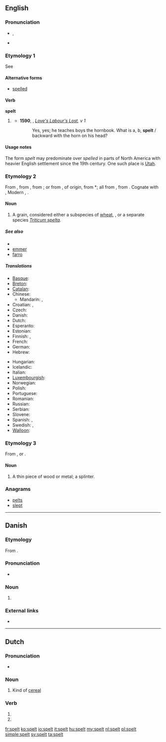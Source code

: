 ==English==

===Pronunciation===
* {{IPA|/ˈspɛlt/}}, {{X-SAMPA|/"spElt/}}
* {{rhymes|ɛlt}}

===Etymology 1===
See {{term|spell#Etymology_2|spell}}

====Alternative forms====
* [[spelled]] {{qualifier|US|Canadian}}

====Verb====
'''spelt'''

# {{chiefly|British}} {{past of|[[spell#Verb|spell]]}}
#* '''1590''', {{w|William Shakespeare}}, ''[[s:Love's Labour's Lost|Love's Labour's Lost]], v 1''
#*: Yes, yes; he teaches boys the hornbook. What is a, b, '''spelt''' / backward with the horn on his head?

====Usage notes====
The form ''spelt'' may predominate over ''spelled'' in parts of North America with heavier English settlement since the 19th century.  One such place is [[Utah]].

===Etymology 2===
From {{etyl|enm}}, from {{etyl|ang}} {{term|spelt||spelt, corn|lang=ang}}, from {{etyl|osx}} {{term|spelta||spelt|lang=osx}}; or from {{etyl|LL.}} {{term|spelta||spelt|lang=la}}, of {{etyl|gem}} origin, from {{etyl|frk}} *{{term||spelta|spelt|lang=frk}}; all from {{proto|Germanic|spiltō||spiltaz|spelt|lang=en}}, from {{proto|Indo-European|(s)pelbh-||(s)pelbh-t-|spelt, spelt meal|lang=en}}. Cognate with {{etyl|goh|-}} {{term|spelza||spelt|lang=goh}}, Modern {{etyl|de|-}} {{term|Spelz||wheat-like cereal|lang=de}}, {{etyl|nl|-}} {{term|spelt||spelt|lang=nl}}.

====Noun====
{{en-noun|-}}

# A grain, considered either a subspecies of [[wheat]], {{tritaxon|[[Triticum aestivum]] [[spelta]]}}, or a separate species ''[[Triticum spelta]]''.

=====See also=====
* {{pedialite}}
* [[emmer]]
* [[farro]]

=====Translations=====
{{trans-top|a type of wheat, Triticum aestivum spelta}}
* [[Basque]]: {{t|eu|espelta|xs=Basque}}
* [[Breton]]: {{t+|br|yell|xs=Breton}}
* [[Catalan]]: {{t|ca|espelta|f}}
* Chinese:
** Mandarin: {{t|cmn|斯卑爾脫小麥|sc=Hani}}, {{t|cmn|斯卑尔脱小麦|tr=sībēi'ěrtuōxiǎomài|sc=Hani}}
* Croatian: {{t-|hr|pir|m}}, {{t|hr|prapšenica|f}}
* Czech: {{t|cs|pšenice špalda|f}}
* Danish: {{t-|da|spelt}}
* Dutch: {{t+|nl|spelt}}
* Esperanto: {{t-|eo|spelto|xs=Esperanto}}
* Estonian: {{t|et|speltanisu}}
* Finnish: {{t|fi|spelttivehnä}}, {{t|fi|speltti}}
* French: {{t+|fr|épeautre|m}}
* German: {{t+|de|Dinkel|m}}
* Hebrew: {{t|he|כוסמין}}
{{trans-mid}}
* Hungarian: {{t|hu|tönkölybúza}}
* Icelandic: {{t-|is|spelt}}
* Italian: {{t-|it|spelta|f}}
* [[Luxembourgish]]: {{t|lb|Spelz|xs=Luxembourgish}}
* Norwegian: {{t-|no|spelt}}
* Polish: {{t|pl|pszenica orkisz|f}}
* Portuguese: {{t|pt|espelta|f}}
* Romanian: {{t|ro|alac|n}}
* Russian: {{t|ru|полба|f|tr=pólba}}
* Serbian: {{t|sr|прапшеница|f|tr=prapšenica|sc=Cyrl}}
* Slovene: {{t-|sl|pira|f}}
* Spanish: {{t|es|espelta|f}}, {{t-|es|escanda|f}}
* Swedish: {{t|sv|dinkel}},  {{t-|sv|spelt}}
* [[Walloon]]: {{t|wa|speate|xs=Walloon}}
{{trans-bottom}}

===Etymology 3===
From {{etyl|gmh}} {{term|spalden|lang=gmh}}, or {{etyl|non}} {{term|spald|lang=non}}.

====Noun====
{{en-noun}}

# {{dialect|Northern England|Scotland}} A thin piece of wood or metal; a splinter.

===Anagrams===
* [[pelts#English|pelts]]
* [[slept#English|slept]]

----

==Danish==

===Etymology===
From {{etyl|gml|da}} {{term|spelte|lang=gml}}.

===Pronunciation===
* {{IPA|/spɛlt/|[sb̥ɛlˀd̥]|lang=da}}

===Noun===
{{da-noun|en|-}}

# {{l|en|spelt}} {{gloss|a type of wheat, ''Triticum spelta''}}

===External links===
* {{pedialite|lang=da}}

----

==Dutch==

===Pronunciation===
* {{audio|Nl-spelt.ogg|audio}}

===Noun===
{{nl-noun|n|-|-}}

# Kind of [[cereal]]

===Verb===
{{head|nl}}

# {{nl-verb-form|p=23|n=sg|t=pres|m=ind|spellen}}
# {{nl-verb-form|n=pl|m=imp|spellen}}

[[fr:spelt]]
[[ko:spelt]]
[[io:spelt]]
[[it:spelt]]
[[hu:spelt]]
[[my:spelt]]
[[nl:spelt]]
[[pl:spelt]]
[[simple:spelt]]
[[sv:spelt]]
[[ta:spelt]]